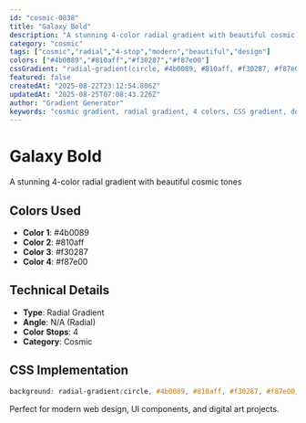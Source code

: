 ```yaml
---
id: "cosmic-0838"
title: "Galaxy Bold"
description: "A stunning 4-color radial gradient with beautiful cosmic tones"
category: "cosmic"
tags: ["cosmic","radial","4-stop","modern","beautiful","design"]
colors: ["#4b0089","#810aff","#f30287","#f87e00"]
cssGradient: "radial-gradient(circle, #4b0089, #810aff, #f30287, #f87e00)"
featured: false
createdAt: "2025-08-22T23:12:54.806Z"
updatedAt: "2025-08-25T07:08:43.226Z"
author: "Gradient Generator"
keywords: "cosmic gradient, radial gradient, 4 colors, CSS gradient, design, #4b0089, #810aff, #f30287, #f87e00"
---
```


# Galaxy Bold

A stunning 4-color radial gradient with beautiful cosmic tones

## Colors Used
- **Color 1**: #4b0089
- **Color 2**: #810aff
- **Color 3**: #f30287
- **Color 4**: #f87e00

## Technical Details
- **Type**: Radial Gradient
- **Angle**: N/A (Radial)
- **Color Stops**: 4
- **Category**: Cosmic

## CSS Implementation
```css
background: radial-gradient(circle, #4b0089, #810aff, #f30287, #f87e00);
```

Perfect for modern web design, UI components, and digital art projects.
